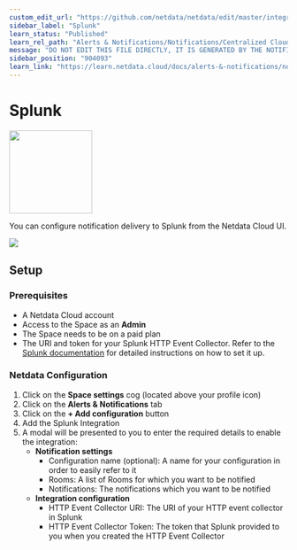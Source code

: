 ```yaml
---
custom_edit_url: "https://github.com/netdata/netdata/edit/master/integrations/cloud-notifications/metadata.yaml"
sidebar_label: "Splunk"
learn_status: "Published"
learn_rel_path: "Alerts & Notifications/Notifications/Centralized Cloud Notifications"
message: "DO NOT EDIT THIS FILE DIRECTLY, IT IS GENERATED BY THE NOTIFICATION'S metadata.yaml FILE"
sidebar_position: "904093"
learn_link: "https://learn.netdata.cloud/docs/alerts-&-notifications/notifications/centralized-cloud-notifications/splunk"
---
```



# Splunk


<img src="https://netdata.cloud/img/splunk-black.svg" width="150"/>


You can configure notification delivery to Splunk from the Netdata Cloud UI.


<img src="https://img.shields.io/badge/maintained%20by-Netdata-%2300ab44" />

## Setup

### Prerequisites

- A Netdata Cloud account
- Access to the Space as an **Admin**
- The Space needs to be on a paid plan
- The URI and token for your Splunk HTTP Event Collector. Refer to the [Splunk documentation](https://docs.splunk.com/Documentation/Splunk/latest/Data/UsetheHTTPEventCollector) for detailed instructions on how to set it up.

### Netdata Configuration

1. Click on the **Space settings** cog (located above your profile icon)
2. Click on the **Alerts & Notifications** tab
3. Click on the **+ Add configuration** button
4. Add the Splunk Integration
5. A modal will be presented to you to enter the required details to enable the integration:
    - **Notification settings**
      - Configuration name (optional): A name for your configuration in order to easily refer to it
      - Rooms: A list of Rooms for which you want to be notified
      - Notifications: The notifications which you want to be notified
    - **Integration configuration**
      - HTTP Event Collector URI: The URI of your HTTP event collector in Splunk
      - HTTP Event Collector Token: The token that Splunk provided to you when you created the HTTP Event Collector


